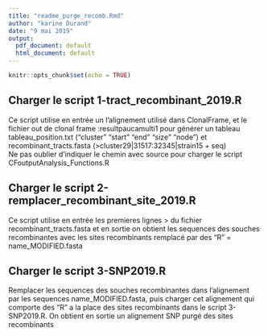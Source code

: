 ```yaml
---
title: "readme_purge_recomb.Rmd"
author: "karine Durand"
date: "9 mai 2019"
output:
  pdf_document: default
  html_document: default
---
```


```r
knitr::opts_chunk$set(echo = TRUE)
```

## Charger le script 1-tract_recombinant_2019.R
Ce script utilise en entrée un l'alignement utilisé dans ClonalFrame, et le fichier out de clonal frame :resultpaucamulti1 pour générer un tableau tableau_position.txt ("cluster" "start" "end" "size" "node")  et recombinant_tracts.fasta (>cluster29|31517:32345|strain15 + seq)  
Ne pas oublier d'indiquer le chemin avec source pour charger le script CFoutputAnalysis_Functions.R


##  Charger le script 2-remplacer_recombinant_site_2019.R

Ce script utilise en entrée les premieres lignes > du fichier recombinant_tracts.fasta et en sortie on obtient les sequences des souches recombinantes avec les sites recombinants remplacé par des "R" =  name_MODIFIED.fasta

##  Charger le script 3-SNP2019.R

Remplacer les sequences des souches recombinantes dans l'alignement par les sequences name_MODIFIED.fasta, puis charger cet alignement qui comporte des "R" a la place des sites recombinants dans le script 3-SNP2019.R.
On obtient en sortie un alignement SNP purgé des sites recombinants